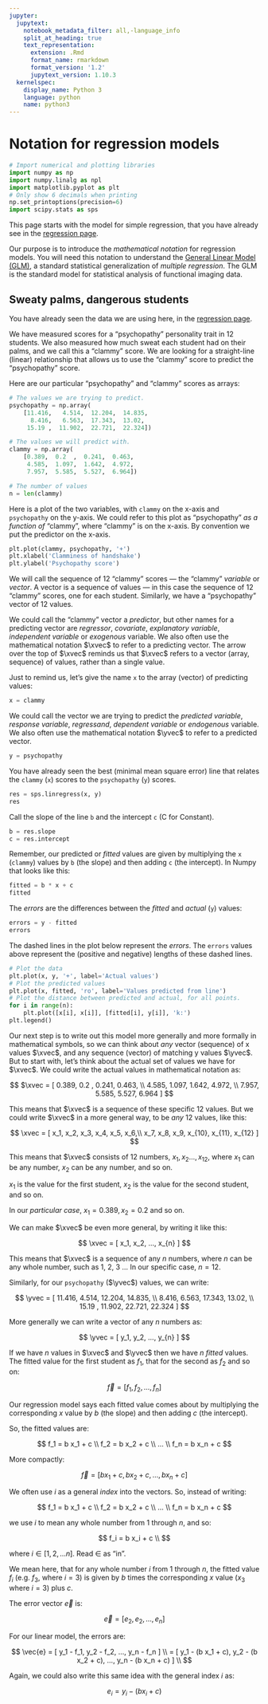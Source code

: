 ```yaml
---
jupyter:
  jupytext:
    notebook_metadata_filter: all,-language_info
    split_at_heading: true
    text_representation:
      extension: .Rmd
      format_name: rmarkdown
      format_version: '1.2'
      jupytext_version: 1.10.3
  kernelspec:
    display_name: Python 3
    language: python
    name: python3
---
```


# Notation for regression models

```python
# Import numerical and plotting libraries
import numpy as np
import numpy.linalg as npl
import matplotlib.pyplot as plt
# Only show 6 decimals when printing
np.set_printoptions(precision=6)
import scipy.stats as sps
```

This page starts with the model for simple regression, that you have already
see in the [regression page](on_regression.Rmd).

Our purpose is to introduce the *mathematical notation* for regression models.
You will need this notation to understand the [General Linear Model
(GLM)](glm_intro.Rmd), a standard statistical generalization of *multiple
regression*.  The GLM is the standard model for statistical analysis of
functional imaging data.

## Sweaty palms, dangerous students

You have already seen the data we are using here, in the [regression
page](on_regression.Rmd).

We have measured scores for a “psychopathy” personality trait in 12 students.
We also measured how much sweat each student had on their palms, and we call
this a “clammy” score.  We are looking for a straight-line (linear)
relationship that allows us to use the "clammy" score to predict the
"psychopathy" score.

Here are our particular "psychopathy" and "clammy" scores as arrays:

```python
# The values we are trying to predict.
psychopathy = np.array(
    [11.416,   4.514,  12.204,  14.835,
      8.416,   6.563,  17.343,  13.02,
     15.19 ,  11.902,  22.721,  22.324])

# The values we will predict with.
clammy = np.array(
    [0.389,  0.2  ,  0.241,  0.463,
     4.585,  1.097,  1.642,  4.972,
     7.957,  5.585,  5.527,  6.964])

# The number of values
n = len(clammy)
```

Here is a plot of the two variables, with `clammy` on the x-axis and
`psychopathy` on the y-axis.  We could refer to this plot as "psychopathy" *as
a function of* "clammy", where "clammy" is on the x-axis.  By convention we put
the predictor on the x-axis.

```python
plt.plot(clammy, psychopathy, '+')
plt.xlabel('Clamminess of handshake')
plt.ylabel('Psychopathy score')
```

We will call the sequence of 12 "clammy" scores — the "clammy" *variable* or
*vector*.  A vector is a sequence of values — in this case the sequence of 12
"clammy" scores, one for each student.  Similarly, we have a "psychopathy"
vector of 12 values.

$\newcommand{\yvec}{\vec{y}} \newcommand{\xvec}{\vec{x}} \newcommand{\evec}{\vec{\varepsilon}}$

We could call the "clammy" vector a *predictor*, but other names for a
predicting vector are *regressor*, *covariate*, *explanatory variable*,
*independent variable* or *exogenous* variable.  We also often use the
mathematical notation $\xvec$ to refer to a predicting vector.  The arrow over
the top of $\xvec$ reminds us that $\xvec$ refers to a vector (array, sequence)
of values, rather than a single value.

Just to remind us, let's give the name `x` to the array (vector) of predicting values:

```python
x = clammy
```

We could call the vector we are trying to predict the *predicted variable*,
*response variable*, *regressand*, *dependent variable* or *endogenous*
variable. We also often use the mathematical notation $\yvec$ to refer to a
predicted vector.

```python
y = psychopathy
```

You have already seen the best (minimal mean square error) line that relates
the `clammy` (`x`) scores to the `psychopathy` (`y`) scores.

```python
res = sps.linregress(x, y)
res
```

Call the slope of the line `b` and the intercept `c` (C for Constant).

```python
b = res.slope
c = res.intercept
```

Remember, our predicted or *fitted* values are given by multiplying the `x`
(`clammy`) values by `b` (the slope) and then adding `c` (the intercept).  In
Numpy that looks like this:

```python
fitted = b * x + c
fitted
```

The *errors* are the differences between the *fitted* and *actual* (`y`) values:

```python
errors = y - fitted
errors
```

The dashed lines in the plot below represent the *errors*.  The `errors` values
above represent the (positive and negative) lengths of these dashed lines.

```python
# Plot the data
plt.plot(x, y, '+', label='Actual values')
# Plot the predicted values
plt.plot(x, fitted, 'ro', label='Values predicted from line')
# Plot the distance between predicted and actual, for all points.
for i in range(n):
    plt.plot([x[i], x[i]], [fitted[i], y[i]], 'k:')
plt.legend()
```

Our next step is to write out this model more generally and more formally in
mathematical symbols, so we can think about *any* vector (sequence) of x values
$\xvec$, and any sequence (vector) of matching y values $\yvec$.  But to start
with, let's think about the actual set of values we have for $\xvec$.  We could
write the actual values in mathematical notation as:

$$
$\xvec = [ 0.389,  0.2  ,  0.241,  0.463, \\
     4.585,  1.097,  1.642,  4.972, \\
     7.957,  5.585,  5.527,  6.964 ]
$$

This means that $\xvec$ is a sequence of these specific 12 values.  But we
could write $\xvec$ in a more general way, to be *any* 12 values, like this:

$$
\xvec = [ x_1, x_2, x_3, x_4, x_5, x_6,\\
           x_7, x_8, x_9, x_{10}, x_{11}, x_{12} ]
$$

This means that $\xvec$ consists of 12 numbers, $x_1, x_2 ..., x_{12}$, where
$x_1$ can be any number, $x_2$ can be any number, and so on.

$x_1$ is the value for the first student, $x_2$ is the value for the second student, and so on.

In our *particular case*, $x_1 = 0.389,  x_2 = 0.2$ and so on.

We can make $\xvec$ be even more general, by writing it like this:

$$
\xvec = [ x_1, x_2, ..., x_{n} ]
$$

This means that $\xvec$ is a sequence of any $n$ numbers, where $n$ can be any
whole number, such as 1, 2, 3 ...  In our specific case, $n = 12$.

Similarly, for our `psychopathy` ($\yvec$) values, we can write:

$$
\yvec = [ 11.416,   4.514,  12.204,  14.835, \\
8.416,   6.563,  17.343,  13.02, \\
15.19 ,  11.902,  22.721,  22.324 ]
$$

More generally we can write a vector of any $n$ numbers as:

$$
\yvec = [ y_1, y_2, ..., y_{n} ]
$$

If we have $n$ values in $\xvec$ and $\yvec$ then we have $n$ *fitted* values.  The fitted value for the first student as $f_1$, that for the second as $f_2$ and so on:

$$
\vec{f} = [ f_1, f_2, ..., f_n ]
$$

Our regression model says each fitted value comes about by multiplying the corresponding $x$ value by $b$ (the slope) and then adding $c$ (the intercept).

So, the fitted values are:

$$
f_1 = b x_1 + c \\
f_2 = b x_2 + c \\
... \\
f_n = b x_n + c
$$

More compactly:

$$
\vec{f} = [ b x_1 + c, b x_2 + c, ..., b x_n + c ]
$$

We often use $i$ as a general *index* into the vectors.  So, instead of writing:

$$
f_1 = b x_1 + c \\
f_2 = b x_2 + c \\
... \\
f_n = b x_n + c
$$

we use $i$ to mean any whole number from 1 through $n$, and so:

$$
f_i = b x_i + c \\
$$

where $i \in [ 1, 2, ... n]$.  Read $\in$ as "in".

We mean here, that for any whole number $i$ from 1 through $n$, the fitted
value $f_i$ (e.g. $f_3$, where $i=3$) is given by $b$ times the corresponding
$x$ value ($x_3$ where $i=3$) plus $c$.

The error vector $\vec{e}$ is:

$$
\vec{e} = [ e_2, e_2, ..., e_n ]
$$

For our linear model, the errors are:

$$
\vec{e} = [ y_1 - f_1, y_2 - f_2, ..., y_n - f_n ] \\
= [ y_1 - (b x_1 + c), y_2 - (b x_2 + c), ..., y_n - (b x_n + c) ] \\
$$

Again, we could also write this same idea with the general index $i$ as:

$$
e_i = y_i - (b x_i + c)
$$
